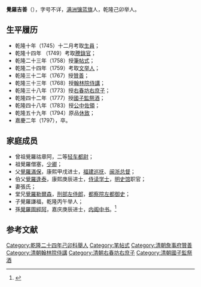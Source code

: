 '''覺羅吉善'''（{{bd|1725年| |1797年}}），字号不详，[[满洲镶蓝旗|满洲镶蓝旗]]人，乾隆己卯举人。

==生平履历==
*乾隆十年（1745）十二月考取[[生員|生員]]；
*乾隆十四年 （1749）考取[[謄錄官|謄錄官]]；
*乾隆二十三年（1758）授[[筆帖式|筆帖式]]；
*乾隆二十四年（1759）考取[[文举人|文举人]]；
*乾隆三十二年（1767）授[[贊善|贊善]]；
*乾隆三十三年（1768）授[[翰林院侍講|翰林院侍講]]；
*乾隆三十八年（1773）授[[右春坊|右春坊]][[右庶子|右庶子]]；
*乾隆四十二年（1777）授[[國子監祭酒|國子監祭酒]]；
*乾隆四十八年（1783）授[[公中|公中]][[佐領|佐領]]；
*乾隆五十九年（1794）原品[[休致|休致]]；
*嘉慶二年（1797），卒。

==家庭成员==
*曾祖覺羅祜章阿，二等[[轻车都尉|轻车都尉]]；
*祖覺羅僧塞，[[少卿|少卿]]；
*父[[覺羅滿保|覺羅滿保]]，康熙甲戌进士，[[福建巡抚|福建巡抚]]、[[闽浙总督|闽浙总督]]；
*伯父[[覺羅逢泰|覺羅逢泰]]，康熙庚辰进士，[[侍读学士|侍读学士]]，[[明史馆|明史馆]]职官；
*妻張氏；
*堂兄[[覺羅勒爾森|覺羅勒爾森]]，[[刑部左侍郎|刑部左侍郎]]，[[都察院|都察院]][[左都御史|左都御史]]；
*子覺羅謙福，乾隆丙午举人；
*孫[[覺羅圖經阿|覺羅圖經阿]]，嘉庆庚辰进士，[[内阁中书|内阁中书]]。<ref>{{cite book |title=《愛新覺羅宗譜》23冊己三第1596頁}}</ref>

==参考文献==
{{reflist}}
{{特授改補館職翰林}}
[[Category:乾隆二十四年己卯科舉人|Category:乾隆二十四年己卯科舉人]]
[[Category:笔帖式|Category:笔帖式]]
[[Category:清朝詹事府贊善|Category:清朝詹事府贊善]]
[[Category:清朝翰林院侍講|Category:清朝翰林院侍講]]
[[Category:清朝右春坊右庶子|Category:清朝右春坊右庶子]]
[[Category:清朝國子監祭酒|Category:清朝國子監祭酒]]
{{bio-stub}}